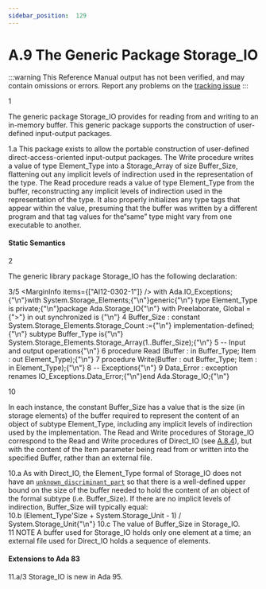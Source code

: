 ```yaml
---
sidebar_position:  129
---
```


# A.9 The Generic Package Storage_IO

:::warning
This Reference Manual output has not been verified,
and may contain omissions or errors.
Report any problems on the [tracking issue](https://github.com/ada-lang-io/ada-lang-io/issues/20)
:::


<MarginText>1</MarginText>
<p>The generic package Storage_IO provides for reading from and writing to an in-memory buffer. This generic package supports the construction of user-defined input-output packages. <br /></p>

<AnnotatedOnly>
<MarginText>1.a</MarginText>
<Admonition type="aarm" aarm="reason">
<strong></strong>This package exists to allow the portable construction of user-defined direct-access-oriented input-output packages. The Write procedure writes a value of type Element_Type into a Storage_Array of size Buffer_Size, flattening out any implicit levels of indirection used in the representation of the type. The Read procedure reads a value of type Element_Type from the buffer, reconstructing any implicit levels of indirection used in the representation of the type. It also properly initializes any type tags that appear within the value, presuming that the buffer was written by a different program and that tag values for the&ldquo;same&rdquo; type might vary from one executable to another. <br /></Admonition>
</AnnotatedOnly>


#### Static Semantics

<MarginText>2</MarginText>
<p>The generic library package Storage_IO has the following declaration: <br /></p>

<MarginText>3/5</MarginText>
<MarginInfo items={["AI12-0302-1"]} />
<CodeBlock language="ada">
with Ada.IO_Exceptions;{"\n"}with System.Storage_Elements;{"\n"}generic{"\n"}   type Element_Type is private;{"\n"}package Ada.Storage_IO{"\n"}   with Preelaborate, Global ={">"} in out synchronized is {"\n"}
<MarginText>4</MarginText>
   Buffer_Size : constant System.Storage_Elements.Storage_Count :={"\n"}      implementation-defined;{"\n"}   subtype Buffer_Type is{"\n"}      System.Storage_Elements.Storage_Array(1..Buffer_Size);{"\n"}
<MarginText>5</MarginText>
   -- Input and output operations{"\n"}
<MarginText>6</MarginText>
   procedure Read (Buffer : in  Buffer_Type; Item : out Element_Type);{"\n"}
<MarginText>7</MarginText>
   procedure Write(Buffer : out Buffer_Type; Item : in  Element_Type);{"\n"}
<MarginText>8</MarginText>
   -- Exceptions{"\n"}
<MarginText>9</MarginText>
   Data_Error   : exception renames IO_Exceptions.Data_Error;{"\n"}end Ada.Storage_IO;{"\n"}

</CodeBlock>
<MarginText>10</MarginText>
<p>In each instance, the constant Buffer_Size has a value that is the size (in storage elements) of the buffer required to represent the content of an object of subtype Element_Type, including any implicit levels of indirection used by the implementation. The Read and Write procedures of Storage_IO correspond to the Read and Write procedures of Direct_IO (see <a href="../AA-A/AA-A.8#Subclause_A.8.4">A.8.4</a>), but with the content of the Item parameter being read from or written into the specified Buffer, rather than an external file.<br /></p>

<AnnotatedOnly>
<MarginText>10.a</MarginText>
<Admonition type="aarm" aarm="reason">
<strong></strong>As with Direct_IO, the Element_Type formal of Storage_IO does not have an <code><a href="../AA-3/AA-3.7#S0060">unknown_discriminant_part</a></code> so that there is a well-defined upper bound on the size of the buffer needed to hold the content of an object of the formal subtype (i.e. Buffer_Size). If there are no implicit levels of indirection, Buffer_Size will typically equal: <br /></Admonition>
</AnnotatedOnly>

<AnnotatedOnly>
<MarginText>10.b</MarginText>
<CodeBlock language="ada">
(Element_Type'Size + System.Storage_Unit - 1) / System.Storage_Unit{"\n"}

</CodeBlock>
</AnnotatedOnly>
<AnnotatedOnly>
<MarginText>10.c</MarginText>
<Admonition type="aarm" aarm="implementation-defined">
<strong></strong>The value of Buffer_Size in Storage_IO.<br /></Admonition>
</AnnotatedOnly>

<AnnotatedOnly>
<MarginText>11</MarginText>
<Admonition type="aarm" aarm="note">
NOTE   A buffer used for Storage_IO holds only one element at a time; an external file used for Direct_IO holds a sequence of elements. <br /></Admonition>
</AnnotatedOnly>

<AnnotatedOnly>

#### Extensions to Ada 83

</AnnotatedOnly>
<AnnotatedOnly>
<MarginText>11.a/3</MarginText>
<MarginInfo items={["AI05-0005-1"]} />
<Admonition type="aarm" aarm="note">
Storage_IO is new in Ada 95. <br /></Admonition>
</AnnotatedOnly>


